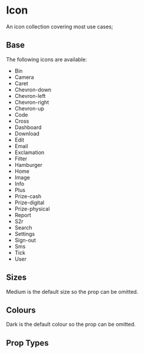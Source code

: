 
<Meta title='Components|Icon' component={Icon} />

# Icon
An icon collection covering most use cases;

## Base
The following icons are available:

<Story name='Base'>
  <ul className="icn-list">
    <li className="icn-list__item"><Icon name={'Bin'} /><span className="icn-list__caption">Bin</span></li>
    <li className="icn-list__item"><Icon name={'Camera'} /><span className="icn-list__caption">Camera</span></li>
    <li className="icn-list__item"><Icon name={'Caret'} /><span className="icn-list__caption">Caret</span></li>
    <li className="icn-list__item"><Icon name={'Chevron-down'} /><span className="icn-list__caption">Chevron-down</span></li>
    <li className="icn-list__item"><Icon name={'Chevron-left'} /><span className="icn-list__caption">Chevron-left</span></li>
    <li className="icn-list__item"><Icon name={'Chevron-right'} /><span className="icn-list__caption">Chevron-right</span></li>
    <li className="icn-list__item"><Icon name={'Chevron-up'} /><span className="icn-list__caption">Chevron-up</span></li>
    <li className="icn-list__item"><Icon name={'Code'} /><span className="icn-list__caption">Code</span></li>
    <li className="icn-list__item"><Icon name={'Cross'} /><span className="icn-list__caption">Cross</span></li>
    <li className="icn-list__item"><Icon name={'Dashboard'} /><span className="icn-list__caption">Dashboard</span></li>
    <li className="icn-list__item"><Icon name={'Download'} /><span className="icn-list__caption">Download</span></li>
    <li className="icn-list__item"><Icon name={'Edit'} /><span className="icn-list__caption">Edit</span></li>
    <li className="icn-list__item"><Icon name={'Email'} /><span className="icn-list__caption">Email</span></li>
    <li className="icn-list__item"><Icon name={'Exclamation'} /><span className="icn-list__caption">Exclamation</span></li>
    <li className="icn-list__item"><Icon name={'Filter'} /><span className="icn-list__caption">Filter</span></li>
    <li className="icn-list__item"><Icon name={'Hamburger'} /><span className="icn-list__caption">Hamburger</span></li>
    <li className="icn-list__item"><Icon name={'Home'} /><span className="icn-list__caption">Home</span></li>
    <li className="icn-list__item"><Icon name={'Image'} /><span className="icn-list__caption">Image</span></li>
    <li className="icn-list__item"><Icon name={'Info'} /><span className="icn-list__caption">Info</span></li>
    <li className="icn-list__item"><Icon name={'Plus'} /><span className="icn-list__caption">Plus</span></li>
    <li className="icn-list__item"><Icon name={'Prize-cash'} /><span className="icn-list__caption">Prize-cash</span></li>
    <li className="icn-list__item"><Icon name={'Prize-digital'} /><span className="icn-list__caption">Prize-digital</span></li>
    <li className="icn-list__item"><Icon name={'Prize-physical'} /><span className="icn-list__caption">Prize-physical</span></li>
    <li className="icn-list__item"><Icon name={'Report'} /><span className="icn-list__caption">Report</span></li>
    <li className="icn-list__item"><Icon name={'S2r'} /><span className="icn-list__caption">S2r</span></li>
    <li className="icn-list__item"><Icon name={'Search'} /><span className="icn-list__caption">Search</span></li>
    <li className="icn-list__item"><Icon name={'Settings'} /><span className="icn-list__caption">Settings</span></li>
    <li className="icn-list__item"><Icon name={'Sign-out'} /><span className="icn-list__caption">Sign-out</span></li>
    <li className="icn-list__item"><Icon name={'Sms'} /><span className="icn-list__caption">Sms</span></li>
    <li className="icn-list__item"><Icon name={'Tick'} /><span className="icn-list__caption">Tick</span></li>
    <li className="icn-list__item"><Icon name={'User'} /><span className="icn-list__caption">User</span></li>
  </ul> 
</Story>

## Sizes
Medium is the default size so the prop can be omitted.

<Preview>
  <Story name='Sizes'>
    <div>
      <Icon name={'User'} size={'XSmall'} />
      <Icon name={'User'} size={'Small'} />
      <Icon name={'User'} />
      <Icon name={'User'} size={'Large'} />
    </div>
  </Story>
</Preview>

## Colours
Dark is the default colour so the prop can be omitted.

<Preview>
  <Story name='Colours'>
    <div>
      <Icon name={'User'} />
      <Icon name={'User'} colour={'Light'} />
      <Icon name={'User'} colour={'Success'} />
      <Icon name={'User'} colour={'Warning'} />
      <Icon name={'User'} colour={'Error'} />
    </div>
  </Story>
</Preview>

## Prop Types

<Props of={Icon} />